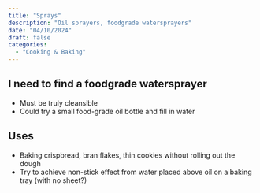 ```yaml
---
title: "Sprays"
description: "Oil sprayers, foodgrade watersprayers"
date: "04/10/2024"
draft: false
categories:
  - "Cooking & Baking"
---
```


## I need to find a foodgrade watersprayer

- Must be truly cleansible
- Could try a small food-grade oil bottle and fill in water

## Uses
- Baking crispbread, bran flakes, thin cookies without rolling out the dough
- Try to achieve non-stick effect from water placed above oil on a baking tray (with no sheet?)
